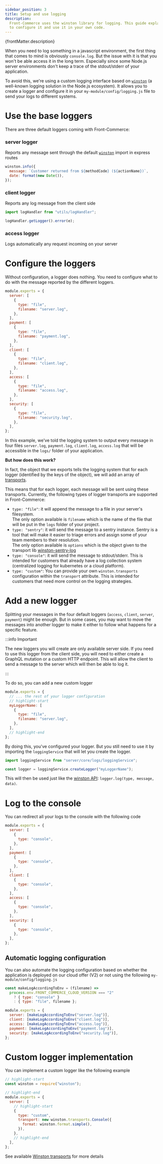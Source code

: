 ```yaml
---
sidebar_position: 3
title: Setup and use logging
description:
  Front-Commerce uses the winston library for logging. This guide explains how
  to configure it and use it in your own code.
---
```


<p>{frontMatter.description}</p>

When you need to log something in a javascript environment, the first thing that
comes to mind is obviously `console.log`. But the issue with it is that you
won't be able access it in the long term. Especially since some Node.js server
environments don't keep a trace of the stdout/stderr of your application.

To avoid this, we're using a custom logging interface based on
[`winston`](https://github.com/winstonjs/winston) (a well-known logging solution
in the Node.js ecosystem). It allows you to create a logger and configure it in
your `my-module/config/logging.js` file to send your logs to different systems.

# Use the base loggers

There are three default loggers coming with Front-Commerce:

### server logger

Reports any message sent through the default
[`winston`](https://www.npmjs.com/package/winston) import in express routes

```js
winston.info({
  message: `Customer returned from ${methodCode} (${actionName})`,
  date: format(new Date()),
});
```

### client logger

Reports any log message from the client side

```js
import logHandler from "utils/logHandler";

logHandler.getLogger().error(e);
```

### access logger

Logs automatically any request incoming on your server

# Configure the loggers

Without configuration, a logger does nothing. You need to configure what to do
with the message reported by the different loggers.

```js title="my-module/config/logging.js"
module.exports = {
  server: [
    {
      type: "file",
      filename: "server.log",
    },
  ],
  payment: [
    {
      type: "file",
      filename: "payment.log",
    },
  ],
  client: [
    {
      type: "file",
      filename: "client.log",
    },
  ],
  access: [
    {
      type: "file",
      filename: "access.log",
    },
  ],
  security: [
    {
      type: "file",
      filename: "security.log",
    },
  ],
};
```

In this example, we've told the logging system to output every message in four
files `server.log`, `payment.log`, `client.log`, `access.log` that will be
accessible in the `logs/` folder of your application.

**But how does this work?**

In fact, the object that we exports tells the logging system that for each
logger (identified by the keys of the object), we will add an array of
[transports](https://github.com/winstonjs/winston#transports).

This means that for each logger, each message will be sent using these
transports. Currently, the following types of logger transports are supported in
Front-Commerce:

- `type: "file"`: it will append the message to a file in your server's
  filesystem.  
  The only option available is `filename` which is the name of the file that
  will be put in the `logs` folder of your project.
- `type: "sentry"`: it will send the message to a sentry instance. Sentry is a
  tool that will make it easier to triage errors and assign some of your team
  members to their resolution.  
  The only option available is `options` which is the object given to the
  transport lib
  [winston-sentry-log](https://github.com/franciscofsales/winston-sentry-log#readme)
- `type: "console"`: it will send the message to stdout/stderr. This is intended
  for customers that already have a log collection system (centralized logging
  for kubernetes or a cloud platform).
- `type: "custom"`: You can provide your own `winston.transports` configuration
  within the `transport` attribute. This is intended for customers that need
  more control on the logging strategies.

# Add a new logger

Splitting your messages in the four default loggers (`access`, `client`,
`server`, `payment`) might be enough. But in some cases, you may want to move
the messages into another logger to make it either to follow what happens for a
specific feature.

:::info Important

The new loggers you will create are only available server side. If you need to
use this logger from the client side, you will need to either create a GraphQL
mutation or a custom HTTP endpoint. This will allow the client to send a message
to the server which will then be able to log it.

<!-- TODO links to GraphQL Mutation + HTTP Endpoint -->

:::

To do so, you can add a new custom logger

```js title="my-module/config/logging.js"
module.exports = {
  // ... the rest of your logger configuration
  // highlight-start
  myLoggerName: [
    {
      type: "file",
      filename: "server.log",
    },
  ],
  // highlight-end
};
```

By doing this, you've configured your logger. But you still need to use it by
importing the `loggingService` that will let you create the logger.

```js
import loggingService from "server/core/logs/loggingService";

const logger = loggingService.createLogger("myLoggerName");
```

This will then be used just like the
[winston API](https://github.com/winstonjs/winston#using-logging-levels):
`logger.log(type, message, data)`.

# Log to the console

You can redirect all your logs to the console with the following code

```js title="my-module/config/logging.js"
module.exports = {
  server: [
    {
      type: "console",
    },
  ],
  payment: [
    {
      type: "console",
    },
  ],
  client: [
    {
      type: "console",
    },
  ],
  access: [
    {
      type: "console",
    },
  ],
  security: [
    {
      type: "console",
    },
  ],
};
```

## Automatic logging configuration

You can also automate the logging configuration based on whether the application
is deployed on our cloud offer (V2) or not using the following
`my-module/config/logging.js`

```js
const makeLogAccordingToEnv = (filename) =>
  process.env.FRONT_COMMERCE_CLOUD_VERSION === "2"
    ? { type: "console" }
    : { type: "file", filename };

module.exports = {
  server: [makeLogAccordingToEnv("server.log")],
  client: [makeLogAccordingToEnv("client.log")],
  access: [makeLogAccordingToEnv("access.log")],
  payment: [makeLogAccordingToEnv("payment.log")],
  security: [makeLogAccordingToEnv("security.log")],
};
```

# Custom logger implementation

You can implement a custom logger like the following example

```js title="my-module/config/logging.js"
// highlight-start
const winston = require("winston");

// highlight-end
module.exports = {
  server: [
    // highlight-start
    {
      type: "custom",
      transport: new winston.transports.Console({
        format: winston.format.simple(),
      }),
    },
    // highlight-end
  ],
};
```

See available
[Winston transports](https://github.com/winstonjs/winston/blob/master/docs/transports.md)
for more details
